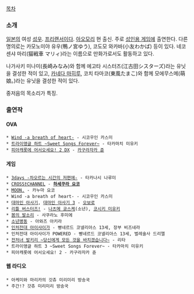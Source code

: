 {{{+1 児玉 さとみ (こだま さとみ) / Satomi Kodama}}}

[[목차]]
=== 소개 ===
[[일본]]의 여성 [[성우]]. [[프리랜서]]이다. [[아오모리]] 현 출신. 주로 [[에로게|성인용 게임]]에 출연한다. 다른 명의로는 카모노미야 유우(鴨ノ宮ゆう), 코도모 와카바(小友わかば) 등이 있다. 네코센샤 마리(猫戦車 マリィ)라는 이름으로 만화가로서도 활동하고 있다. 

나가사키 미나미(長崎みなみ)와 함께 에고타 시스터즈(江古田シスターズ)라는 유닛을 결성한 적이 있고, [[카네다 마히루]], 코치 타마코(東風たまこ)와 함께 모에무스메(萌娘。)라는 유닛을 결성한 적이 있다.

중저음의 목소리가 특징.
=== 출연작  ===
==== OVA ====
 * [[Wind -a breath of heart-]] - 시코우인 카스미
 * [[트라이앵글 하트 3|트라이앵글 하트 ~Sweet Songs Forever~]] - 타카마치 미유키
 * [[피아캐롯에 어서오세요! 2|피아캐롯에 어서오세요! 2 DX]] - [[카구라자카 쥰]]
==== 게임 ====
 * [[3days -차오르는 시간의 저편에-]] - 타카나시 나루미
 * [[크로스 채널|CROSS†CHANNEL]] - '''[[하세쿠라 요코]]'''
 * [[MOON.]] - 카누마 요코
 * Wind -a breath of heart- - 시코우인 카스미
 * [[대마인 아사기]], [[대마인 아사기 3]] - [[오보로]]
 * [[리틀 버스터즈!]] - [[나츠메 쿄스케]](소년), [[코시키 미유키]]
 * [[봄의 발소리]] - 사쿠라노 후미에
 * [[소년병동]] - 아와즈 아키라
 * [[인처전대 아이사이가]] - 빵네르드 코넬리아스 13세, 장부 비즈네라
 * 인처전대 아이사이가 POWERED - 빵네르드 코넬리아스 13세, 벌레술사 드리엘
 * [[전처녀 발키리|전처녀 발키리 ~당신에게 모든 것을 바치겠습니다~]] - 리타
 * 트라이앵글 하트 3 ~Sweet Songs Forever~ - 타카마치 미유키
 * 피아캐롯에 어서오세요! 2 - 카구라자카 쥰
==== 웹 라디오 ====
 * 아케미와 마리카의 갓츄 미리미리 방송국
 * 주간!? 갓츄 미리미리 방송국
